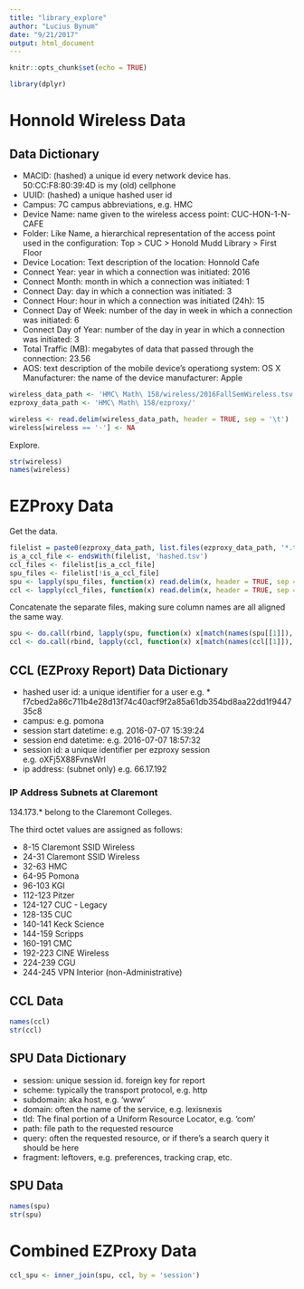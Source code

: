 ```yaml
---
title: "library_explore"
author: "Lucius Bynum"
date: "9/21/2017"
output: html_document
---
```


```r
knitr::opts_chunk$set(echo = TRUE)

library(dplyr)
```

# Honnold Wireless Data

## Data Dictionary 

* MACID: (hashed) a unique id every network device has. 50:CC:F8:80:39:4D  is my (old) cellphone
* UUID: (hashed) a unique hashed user id
* Campus: 7C campus abbreviations, e.g. HMC
* Device Name: name given to the wireless access point: CUC-HON-1-N-CAFE
* Folder: Like Name, a hierarchical representation of the access point used in the configuration: Top > CUC > Honold Mudd Library > First Floor
* Device Location: Text description of the location: Honnold Cafe
* Connect Year: year in which a connection was initiated: 2016
* Connect Month: month in which a connection was initiated: 1
* Connect Day: day in which a connection was initiated: 3
* Connect Hour: hour in which a connection was initiated (24h): 15
* Connect Day of Week: number of the day in week in which a connection was initiated: 6
* Connect Day of Year: number of the day in year in which a connection was initiated: 3
* Total Traffic (MB): megabytes of data that passed through the connection: 23.56
* AOS: text description of the mobile device's operationg system: OS X
Manufacturer: the name of the device manufacturer: Apple

```r
wireless_data_path <- 'HMC\ Math\ 158/wireless/2016FallSemWireless.tsv'
ezproxy_data_path <- 'HMC\ Math\ 158/ezproxy/'

wireless <- read.delim(wireless_data_path, header = TRUE, sep = '\t')
wireless[wireless == '-'] <- NA
```

Explore.

```r
str(wireless)
names(wireless)
```

# EZProxy Data

Get the data.

```r
filelist = paste0(ezproxy_data_path, list.files(ezproxy_data_path, '*.tsv'))
is_a_ccl_file <- endsWith(filelist, 'hashed.tsv')
ccl_files <- filelist[is_a_ccl_file]
spu_files <- filelist[!is_a_ccl_file]
spu <- lapply(spu_files, function(x) read.delim(x, header = TRUE, sep = '\t'))
ccl <- lapply(ccl_files, function(x) read.delim(x, header = TRUE, sep = '\t'))
```

Concatenate the separate files, making sure column names are all aligned the same way.

```r
spu <- do.call(rbind, lapply(spu, function(x) x[match(names(spu[[1]]), names(x))]))
ccl <- do.call(rbind, lapply(ccl, function(x) x[match(names(ccl[[1]]), names(x))]))
```

## CCL (EZProxy Report) Data Dictionary

* hashed user id: a unique identifier for a user e.g. * f7cbed2a86c711b4e28d13f74c40acf9f2a85a61db354bd8aa22dd1f944735c8
* campus: e.g. pomona
* session start datetime: e.g. 2016-07-07 15:39:24
* session end datetime: e.g. 2016-07-07 18:57:32
* session id: a unique identifier per ezproxy session e.g. oXFj5X88FvnsWrI
* ip address: (subnet only) e.g. 66.17.192

### IP Address Subnets at Claremont

134.173.* belong to the Claremont Colleges. 

The third octet values are assigned as follows:

* 8-15      Claremont SSID Wireless
* 24-31      Claremont SSID Wireless
* 32-63      HMC
* 64-95      Pomona
* 96-103     KGI            		
* 112-123     Pitzer
* 124-127     CUC - Legacy
* 128-135     CUC
* 140-141     Keck Science     
* 144-159     Scripps
* 160-191     CMC
* 192-223     CINE Wireless
* 224-239     CGU  
* 244-245     VPN Interior (non-Administrative) 

## CCL Data

```r
names(ccl)
str(ccl)
```

## SPU Data Dictionary

* session: unique session id. foreign key for report
* scheme: typically the transport protocol, e.g. http
* subdomain: aka host, e.g. 'www'
* domain: often the name of the service, e.g. lexisnexis	
* tld: The final portion of a Uniform Resource Locator, e.g. 'com'	
* path: file path to the requested resource	
* query: often the requested resource, or if there's a search query it should be here	
* fragment: leftovers, e.g. preferences, tracking crap, etc.

## SPU Data

```r
names(spu)
str(spu)
```

# Combined EZProxy Data

```r
ccl_spu <- inner_join(spu, ccl, by = 'session')
```
